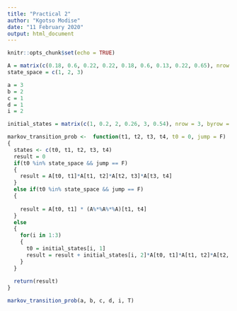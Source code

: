 ```yaml
---
title: "Practical 2"
author: "Kgotso Modise"
date: "11 February 2020"
output: html_document
---
```


```r
knitr::opts_chunk$set(echo = TRUE)
```

```r

A = matrix(c(0.18, 0.6, 0.22, 0.22, 0.18, 0.6, 0.13, 0.22, 0.65), nrow = 3, ncol = 3, byrow = T )
state_space = c(1, 2, 3)

a = 3
b = 2
c = 1
d = 1
i = 2

initial_states = matrix(c(1, 0.2, 2, 0.26, 3, 0.54), nrow = 3, byrow = T)

markov_transition_prob <-  function(t1, t2, t3, t4, t0 = 0, jump = F)
{
  states <- c(t0, t1, t2, t3, t4)
  result = 0
  if(t0 %in% state_space && jump == F)
  {
    result = A[t0, t1]*A[t1, t2]*A[t2, t3]*A[t3, t4]
  }
  else if(t0 %in% state_space && jump == F)
  {
    
    result = A[t0, t1] * (A%*%A%*%A)[t1, t4]
  }
  else
  {
    for(i in 1:3)
    {
      t0 = initial_states[i, 1]
      result = result + initial_states[i, 2]*A[t0, t1]*A[t1, t2]*A[t2, t3]*A[t3, t4]
    }
  }
  
  return(result)
}

markov_transition_prob(a, b, c, d, i, T)

```
